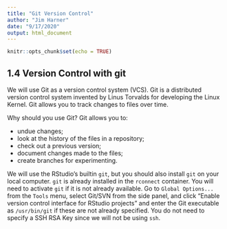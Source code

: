 ```yaml
---
title: "Git Version Control"
author: "Jim Harner"
date: "9/17/2020"
output: html_document
---
```


```r
knitr::opts_chunk$set(echo = TRUE)
```

## 1.4 Version Control with git

We will use Git as a version control system (VCS). Git is a distributed version control system invented by Linus Torvalds for developing the Linux Kernel. Git allows you to track changes to files over time.

Why should you use Git? Git allows you to:  

* undue changes;  
* look at the history of the files in a repository;  
* check out a previous version;  
* document changes made to the files;  
* create branches for experimenting.

We will use the RStudio's builtin `git`, but you should also install `git` on your local computer. `git` is already installed in the `rconnect` container. You will need to activate `git` if it is not already available. Go to `Global Options...` from the `Tools` menu, select Git/SVN from the side panel, and click "Enable version control interface for RStudio projects" and enter the Git executable as `/usr/bin/git` if these are not already specified. You do not need to specify a SSH RSA Key since we will not be using `ssh`.